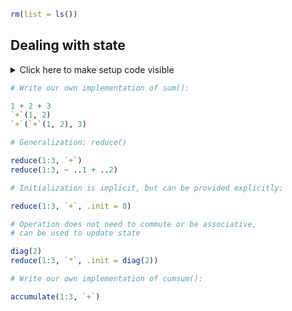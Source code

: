 ```r
rm(list = ls())
```


## Dealing with state

<details><summary>Click here to make setup code visible</summary>
```r
### Dealing with state

```
```r
library(tidyverse)
```
</details>


```r
# Write our own implementation of sum():
```
```r
1 + 2 + 3
`+`(1, 2)
`+`(`+`(1, 2), 3)
```


```r
# Generalization: reduce()
```
```r
reduce(1:3, `+`)
reduce(1:3, ~ ..1 + ..2)
```


```r
# Initialization is implicit, but can be provided explicitly:
```
```r
reduce(1:3, `+`, .init = 0)
```


```r
# Operation does not need to commute or be associative,
# can be used to update state
```
```r
diag(2)
reduce(1:3, `*`, .init = diag(2))
```


```r
# Write our own implementation of cumsum():
```
```r
accumulate(1:3, `+`)
```
